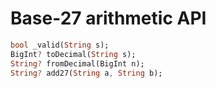 # Base-27 arithmetic API

```dart
bool _valid(String s);
BigInt? toDecimal(String s);
String? fromDecimal(BigInt n);
String? add27(String a, String b);
```
